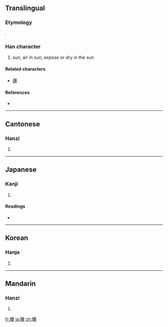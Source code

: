 ==Translingual==

===Etymology===
{{Han compound|日|暴|ls=psc|c1=s|t1=sun|c2=p}}.

===Han character===
{{Han char|rn=72|rad=日|as=15|sn=19|four=6603<sub>2</sub>|canj=日日廿水 (AATE)}}

# sun, air in sun, expose or dry in the sun

====Related characters====
{{rfc-header|Related characters|lang=mul}}
* [[爆]]

====References====
* {{Han ref|kx=0501.180|dkj=14239|dj=0871.280|hdz=21540.130|uh=66DD|ud=26333|bh=C36E|bd=50030}}

----

==Cantonese==

===Hanzi===
{{yue-hanzi|jyut=|y=buk6}}

# {{defn|Cantonese|sort=日15}}

----

==Japanese==

===Kanji===
{{ja-kanji|grade=|rs=日15}}

# {{defn|Japanese|sort=日15}}

====Readings====
* {{ja-readings|on=[[ばく]] (baku)|kun=[[さらす]] (sarasu)}}

----

==Korean==

===Hanja===
{{ko-hanja|hangeul=[[포]], [[폭]]|eumhun=|rv=po, pok|mr=p'o, p'ok|y=pho, phok}}

# {{defn|Korean|sort=日15}}

----

==Mandarin==

===Hanzi===
{{cmn-hanzi|pin=[[pù]] ([[pu4]])|wg=p'u<sup>4</sup>}}

# {{defn|Mandarin|sort=日15}}

[[fr:曝]]
[[ja:曝]]
[[zh:曝]]